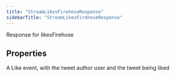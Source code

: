 ```yaml
---
title: "StreamLikesFirehoseResponse"
sidebarTitle: "StreamLikesFirehoseResponse"
---
```


Response for likesFirehose

## Properties

<ResponseField name="data" type="Record\<string, any\>">
A Like event, with the tweet author user and the tweet being liked
</ResponseField>





<ResponseField name="errors" type="any[]">

</ResponseField>



<ResponseField name="includes" type="Record\<string, any\>">

</ResponseField>

